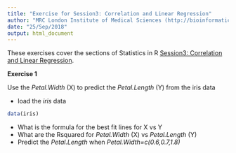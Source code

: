 ```yaml
---
title: "Exercise for Session3: Correlation and Linear Regression"
author: "MRC London Institute of Medical Sciences (http://bioinformatics.lms.mrc.ac.uk)"
date: "25/Sep/2018"
output: html_document
---
```


These exercises cover the sections of Statistics in R [Session3: Correlation and Linear Regression]("../Session3_linear_regression.html").

**Exercise 1**

Use the *Petal.Width* (X) to predict the *Petal.Length* (Y) from the iris data

- load the *iris* data
```r
data(iris)
```
- What is the formula for the best fit lines for X vs Y
- What are the Rsquared for *Petal.Width* (X) vs *Petal.Length* (Y)
- Predict the *Petal.Length* when *Petal.Width=c(0.6,0.7,1.8)*

